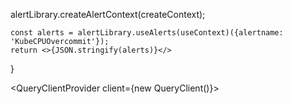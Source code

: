
alertLibrary.createAlertContext(createContext);

    const alerts = alertLibrary.useAlerts(useContext)({alertname: 'KubeCPUOvercommit'});
    return <>{JSON.stringify(alerts)}</>
}


<QueryClientProvider client={new QueryClient()}>
    <AlertProvider alertManagerUrl='https://10.200.6.201:8443/api/alertmanager'>
        <TestAlert />
    </AlertProvider>
</QueryClientProvider>
